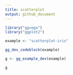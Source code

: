```yaml
---
title: scatterplot
output: github_document
---
```


```r
library("ggvega")
library("ggplot2")
```

```r
example <- "scatterplot-iris"

gg_dev_codeblock(example)

g <- gg_example_dev(example)
```

```r
g
```
